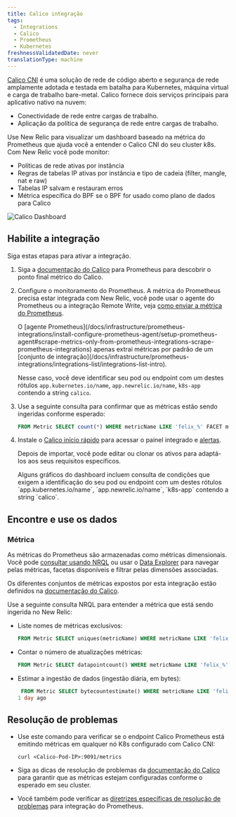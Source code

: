 ```yaml
---
title: Calico integração
tags:
  - Integrations
  - Calico
  - Prometheus
  - Kubernetes
freshnessValidatedDate: never
translationType: machine
---
```



[Calico CNI](https://github.com/projectcalico/calico) é uma solução de rede de código aberto e segurança de rede amplamente adotada e testada em batalha para Kubernetes, máquina virtual e carga de trabalho bare-metal. Calico fornece dois serviços principais para aplicativo nativo na nuvem:

* Conectividade de rede entre cargas de trabalho.
* Aplicação da política de segurança de rede entre cargas de trabalho.

Use New Relic para visualizar um dashboard baseado na métrica do Prometheus que ajuda você a entender o Calico CNI do seu cluster k8s. Com New Relic você pode monitor:

* Políticas de rede ativas por instância
* Regras de tabelas IP ativas por instância e tipo de cadeia (filter, mangle, nat e raw)
* Tabelas IP salvam e restauram erros
* Métrica específica do BPF se o BPF for usado como plano de dados para Calico

<img
  title="Calico Dashboard"
  alt="Calico Dashboard"
  src={kubernetesCalicoDashboard}
/>

## Habilite a integração

Siga estas etapas para ativar a integração.

1. Siga a [documentação do Calico](https://projectcalico.docs.tigera.io/maintenance/monitor/monitor-component-metrics) para Prometheus para descobrir o ponto final métrico do Calico.

2. Configure o monitoramento do Prometheus. A métrica do Prometheus precisa estar integrada com New Relic, você pode usar o agente do Prometheus ou a integração Remote Write, veja [como enviar a métrica do Prometheus](/docs/infrastructure/prometheus-integrations/install-configure-prometheus-agent/get-started/send-prometheus-metric-data-new-relic/).

   <Callout variant="important">
     O [agente Prometheus](/docs/infrastructure/prometheus-integrations/install-configure-prometheus-agent/setup-prometheus-agent#scrape-metrics-only-from-prometheus-integrations-scrape-prometheus-integrations) apenas extrai métricas por padrão de um [conjunto de integração](/docs/infrastructure/prometheus-integrations/integrations-list/integrations-list-intro).

     Nesse caso, você deve identificar seu pod ou endpoint com um destes rótulos `app.kubernetes.io/name`, `app.newrelic.io/name`, `k8s-app` contendo a string `calico`.
   </Callout>

3. Use a seguinte consulta para confirmar que as métricas estão sendo ingeridas conforme esperado:

   ```sql
   FROM Metric SELECT count(*) WHERE metricName LIKE 'felix_%' FACET metricName LIMIT MAX
   ```

4. Instale o [Calico início rápido](https://newrelic.com/instant-observability/calico-newrelic) para acessar o painel integrado e [alertas](/docs/alerts-applied-intelligence/new-relic-alerts/learn-alerts/introduction-alerts/).

   Depois de importar, você pode editar ou clonar os ativos para adaptá-los aos seus requisitos específicos.

   <Callout variant="important">
     Alguns gráficos do dashboard incluem consulta de condições que exigem a identificação do seu pod ou endpoint com um destes rótulos `app.kubernetes.io/name`, `app.newrelic.io/name`, `k8s-app` contendo a string `calico`.
   </Callout>

## Encontre e use os dados

### Métrica

As métricas do Prometheus são armazenadas como métricas dimensionais. Você pode [consultar usando NRQL](/docs/telemetry-data-platform/get-data/apis/query-metric-data-type/) ou usar o [Data Explorer](/docs/query-your-data/explore-query-data/browse-data/introduction-data-explorer/) para navegar pelas métricas, facetas disponíveis e filtrar pelas dimensões associadas.

Os diferentes conjuntos de métricas expostos por esta integração estão definidos na [documentação do Calico](https://projectcalico.docs.tigera.io/reference/felix/prometheus).

Use a seguinte consulta NRQL para entender a métrica que está sendo ingerida no New Relic:

* Liste nomes de métricas exclusivos:

  ```sql
  FROM Metric SELECT uniques(metricName) WHERE metricName LIKE 'felix_%' LIMIT MAX
  ```

* Contar o número de atualizações métricas:

  ```sql
  FROM Metric SELECT datapointcount() WHERE metricName LIKE 'felix_%' LIMIT MAX
  ```

* Estimar a ingestão de dados (ingestão diária, em bytes):

  ```sql
   FROM Metric SELECT bytecountestimate() WHERE metricName LIKE 'felix_%' SINCE
  1 day ago
  ```

## Resolução de problemas

* Use este comando para verificar se o endpoint Calico Prometheus está emitindo métricas em qualquer nó K8s configurado com Calico CNI:

  ```
  curl <Calico-Pod-IP>:9091/metrics
  ```

* Siga as dicas de resolução de problemas da [documentação do Calico](https://projectcalico.docs.tigera.io/maintenance/monitor/monitor-component-metrics) para garantir que as métricas estejam configuradas conforme o esperado em seu cluster.

* Você também pode verificar as [diretrizes específicas de resolução de problemas](/docs/infrastructure/prometheus-integrations/troubleshooting/no-data-appears-prometheus-integration) para integração do Prometheus.